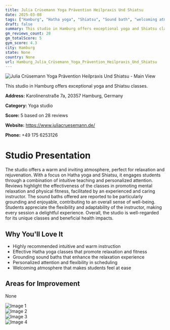 ```yaml
---
title: Julia Crüsemann Yoga Prävention Heilpraxis Und Shiatsu
date: 2025-03-08
tags: ["Hamburg", "Hatha yoga", "Shiatsu", "Sound bath", "welcoming atmosphere", "intuitive instruction", "Hamburg"]  
draft: false
summary: This studio in Hamburg offers exceptional yoga and Shiatsu classes.
gm_reviews_count: 28
gm_totalScore: 5
gym_score: 4.3
city: Hamburg
state: None
country: None
url: Hamburg_Julia_Crüsemann_Yoga_Prävention_Heilpraxis_Und_Shiatsu
---
```


<div className="aspect-[16/9] relative my-8">
  <img 
    src="https://lh5.googleusercontent.com/p/AF1QipOfwsHPffGK27zyDGwNTRyBV_m81zo-YRnFpQw=w1920-h1080-k-no"
    alt="Julia Crüsemann Yoga Prävention Heilpraxis Und Shiatsu - Main View"
    className="object-cover absolute inset-0 w-full h-full rounded-lg"
  />
</div>

This studio in Hamburg offers exceptional yoga and Shiatsu classes.

**Address:** Karolinenstraße 7a, 20357 Hamburg, Germany

**Category:** Yoga studio

**Score:** 5 based on 28 reviews

**Website:** https://www.juliacruesemann.de/

**Phone:** +49 175 6253126

# Studio Presentation

The studio offers a warm and inviting atmosphere, perfect for relaxation and rejuvenation. With a focus on Hatha yoga and Shiatsu, it engages students through a combination of intuitive teaching and personalized attention. Reviews highlight the effectiveness of the classes in promoting mental relaxation and physical fitness, facilitated by an experienced and caring instructor. The sound baths offered are reported to be particularly grounding and enjoyable, contributing to an overall sense of well-being. Students appreciate the flexibility and adaptability of the instructor, making every session a delightful experience. Overall, the studio is well-regarded for its unique classes and beneficial health impacts.

## Why You'll Love It

- Highly recommended intuitive and warm instruction
- Effective Hatha yoga classes that promote relaxation and fitness
- Grounding sound baths that enhance the relaxation experience
- Personalized attention and flexibility in scheduling
- Welcoming atmosphere that makes students feel at ease

## Areas for Improvement

None

<div className="grid grid-cols-1 xl:grid-cols-2 gap-4 my-8">
<div className="aspect-[4/3] relative"><img src="https://lh5.googleusercontent.com/p/AF1QipOcaKmJHn_NMm0u7cntjvTAselWcFAY3DvvAy8=w1920-h1080-k-no" alt="Image 1" className="object-cover absolute inset-0 w-full h-full rounded-lg" /></div>
<div className="aspect-[4/3] relative"><img src="https://lh5.googleusercontent.com/p/AF1QipNQLDTrV2jtYQXoXSy0DSFCrl8ot-HCoDVczB0=w1920-h1080-k-no" alt="Image 2" className="object-cover absolute inset-0 w-full h-full rounded-lg" /></div>
<div className="aspect-[4/3] relative"><img src="https://lh5.googleusercontent.com/p/AF1QipOeIgnFaZ8LvfdzJfH3Z3TMlaOEczO6fZ2X79g=w1920-h1080-k-no" alt="Image 3" className="object-cover absolute inset-0 w-full h-full rounded-lg" /></div>
<div className="aspect-[4/3] relative"><img src="https://lh5.googleusercontent.com/p/AF1QipONESW0co8eRtZtS0VajREQhsaYKa6_OakLeiU=w1920-h1080-k-no" alt="Image 4" className="object-cover absolute inset-0 w-full h-full rounded-lg" /></div>
</div>